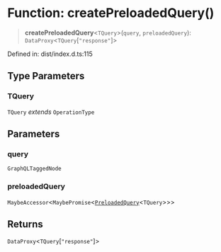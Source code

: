 # Function: createPreloadedQuery()

> **createPreloadedQuery**\<`TQuery`\>(`query`, `preloadedQuery`): `DataProxy`\<`TQuery`\[`"response"`\]\>

Defined in: dist/index.d.ts:115

## Type Parameters

### TQuery

`TQuery` *extends* `OperationType`

## Parameters

### query

`GraphQLTaggedNode`

### preloadedQuery

`MaybeAccessor`\<`MaybePromise`\<[`PreloadedQuery`](../interfaces/PreloadedQuery.mdx)\<`TQuery`\>\>\>

## Returns

`DataProxy`\<`TQuery`\[`"response"`\]\>
